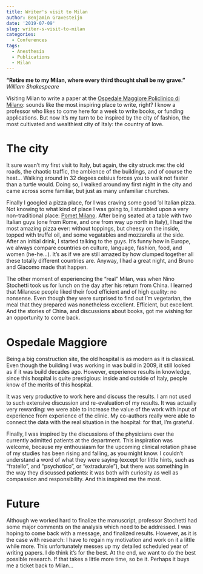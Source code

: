 ```yaml
---
title: Writer's visit to Milan
author: Benjamin Gravesteijn
date: '2019-07-09'
slug: writer-s-visit-to-milan
categories:
  - Conferences
tags:
  - Anesthesia
  - Publications
  - Milan
---
```


__"Retire me to my Milan, where every third thought shall be my grave."__ 
_William Shakespeare_

Visiting Milan to write a paper at the [Ospedale Maggiore Policlinico di Milano](http://www.policlinico.mi.it): sounds like the most inspiring place to write, right? I know a professor who likes to come here for a week to write books, or funding applications. But now it's my turn to be inspired by the city of fashion, the most cultivated and wealthiest city of Italy: the country of love.

# The city
It sure wasn't my first visit to Italy, but again, the city struck me: the old roads, the chaotic traffic, the ambience of the buildings, and of course the heat... Walking around in 32 degees celsius forces you to walk not faster than a turtle would. Doing so, I walked around my first night in the city and came across some familiar, but just as many unfamiliar churches. 

Finally I googled a pizza place, for I was craving some good 'ol Italian pizza. Not knowing to what kind of place I was going to, I stumbled upon a very non-traditional place: [Pomet Milano](https://www.instagram.com/pometmilano/?hl=nl). After being seated at a table with two Italian guys (one from Rome, and one from way up north in Italy), I had the most amazing pizza ever: without toppings, but cheesy on the inside, topped with truffel oil, and some vegatables and mozzarella at the side. After an initial drink, I started talking to the guys. It's funny how in Europe, we always compare countries on culture, language, fashion, food, and women (he-he...). It's as if we are still amazed by how clumped together all these totally different countries are. Anyway, I had a great night, and Bruno and Giacomo made that happen.

The other moment of experiencing the "real" Milan, was when Nino Stochetti took us for lunch on the day after his return from China. I learned that Milanese people liked their food efficient and of high quality: no nonsense. Even though they were surprised to find out I'm vegetarian, the meal that they prepared was nonetheless excellent. Efficient, but excellent. And the stories of China, and discussions about books, got me wishing for an opportunity to come back. 

# Ospedale Maggiore
Being a big construction site, the old hospital is as modern as it is classical. Even though the building I was working in was build in 2009, it still looked as if it was build decades ago. However, experience results in knowledge, since this hospital is quite prestigious: inside and outside of Italy, people know of the merits of this hospital. 

It was very productive to work here and discuss the results. I am not used to such extensive discussion and re-evaluation of my results. It was actually very rewarding: we were able to increase the value of the work with input of experience from experience of the clinic. My co-authors really were able to connect the data with the real situation in the hospital: for that, I'm grateful. 

Finally, I was inspired by the discussions of the physicians over the currently admitted patients at the department. This inspiration was welcome, because my enthousiasm for the upcoming clinical rotation phase of my studies has been  rising and falling, as you might know. I couldn't understand a word of what they were saying (except for little hints, such as "fratello", and "psychotico", or "extradurale"), but there was something in the way they discussed patients: it was both with curiosity as well as compassion and responsibility. And this inspired me the most. 

# Future
Although we worked hard to finalize the manuscript, professor Stochetti had some major comments on the analysis which need to be addressed. I was hoping to come back with a message, and finalized results. However, as it is the case with research: I have to regain my motivation and work on it a little while more. This unfortunately messes up my detailed scheduled year of writing papers. I do think it's for the best. At the end, we want to do the best possible research. If that takes a little more time, so be it. Perhaps it buys me a ticket back to Milan...